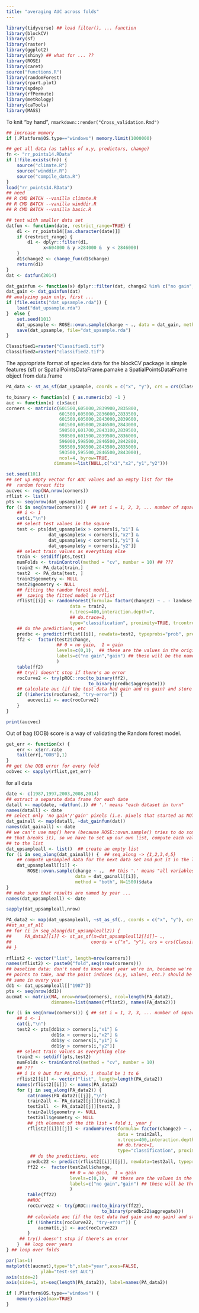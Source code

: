 ```yaml
---
title: "averaging AUC across folds"
---
```


```r
library(tidyverse) ## load filter(), ... function
library(blockCV)
library(sf)
library(raster)
library(ggplot2)
library(shiny) ## what for ... ??
library(ROSE)
library(caret)
source("functions.R")
library(randomForest)
library(rpart.plot)
library(spdep)
library(rfPermute)
library(metRology)
library(caTools)
library(MASS)
```

To knit "by hand", `rmarkdown::render("Cross_validation.Rmd")`

```r
## increase memory
if (.Platform$OS.type=="windows") memory.limit(1000000)

## get all data (as tables of x,y, predictors, change)
fn <- "rr_points14.RData"
if (!file.exists(fn)) {
    source("climate.R")
    source("winddir.R")
    source("compile_data.R")
}
load("rr_points14.RData")
## need
## R CMD BATCH --vanilla climate.R
## R CMD BATCH --vanilla winddir.R
## R CMD BATCH --vanilla basic.R

## test with smaller data set
datfun <- function(date, restrict_range=TRUE) {
    d1 <- rr_points14[[as.character(date)]]
    if (restrict_range) {
        d1 <- dplyr::filter(d1,
              x<604000 & y >284000 &  y < 2846000)
    }
    d1$change2 <- change_fun(d1$change)
    return(d1)
}
dat <- datfun(2014)
```

```r
dat_gainfun <- function(x) dplyr::filter(dat, change2 %in% c("no gain", "gain")) 
dat_gain <- dat_gainfun(dat)
## analyzing gain only, first ...
if (file.exists("dat_upsample.rda")) {
    load("dat_upsample.rda")
}  else {
    set.seed(101)
    dat_upsample <- ROSE::ovun.sample(change ~ ., data = dat_gain, method = "both", N=1500)$data
    save(dat_upsample, file="dat_upsample.rda")
}
```

```r
Classified1=raster("Classified1.tif")
Classified2=raster("classified2.tif")
```
The appropriate format of species data for the blockCV package is simple features (sf) or SpatialPointsDataFrame.pamake a SpatialPointsDataFrame object from data.frame
```r
PA_data <- st_as_sf(dat_upsample, coords = c("x", "y"), crs = crs(Classified1))
```

```r
to_binary <- function(x) { as.numeric(x) -1 }
auc <- function(x) c(x$auc)
corners <- matrix(c(601500,605000,2839900,2835800,
                    601500,605000,2836000,2833500,
                    601500,605000,2843000,2839600,
                    601500,605000,2846500,2843000,
                    598500,601700,2843100,2839500,
                    598500,601500,2839500,2836000,
                    596000,598500,2846500,2842800,
                    595500,598500,2843500,2835000,
                    593500,595500,2846500,2843000),
                    ncol=4, byrow=TRUE,
                  dimnames=list(NULL,c("x1","x2","y1","y2")))

set.seed(101)
## set up empty vector for AUC values and an empty list for the
##  random forest fits
aucvec <- rep(NA,nrow(corners))
rflist <- list()                  
pts <- seq(nrow(dat_upsample))
for (i in seq(nrow(corners))) { ## set i = 1, 2, 3, ... number of squares (9)
    ## i <- 1
    cat(i,"\n")
    ## select test values in the square
    test <- pts[dat_upsample$x > corners[i,"x1"] &
                dat_upsample$x < corners[i,"x2"] &
                dat_upsample$y < corners[i,"y1"] &
                dat_upsample$y > corners[i,"y2"]]
    ## select train values as everything else
    train <- setdiff(pts,test)
    numFolds <- trainControl(method = "cv", number = 10) ## ???
    train2 <- PA_data[train,]
    test2  <- PA_data[test, ]
    train2$geometry <- NULL
    test2$geometry <- NULL
    ## fitting the random forest model,
    ##  saving the fitted model in rflist
    rflist[[i]] <- randomForest(formula= factor(change2) ~ . - landuse - change,
                        data = train2,
                        n.trees=400,interaction.depth=7,
                        ## do.trace=1,
                        type="classification", proximity=TRUE, trcontrol=numFolds, keep.inbag = TRUE)
    ## do the predictions, etc 
    predbc <- predict(rflist[[i]], newdata=test2, typeprobs="prob", predict.all=TRUE)
    ff2 <-  factor(test2$change,
                   ## 0 = no gain,  1 = gain
                   levels=c(0,1),  ## these are the values in the original vector
                   labels=c("no gain","gain") ## these will be the names in the new vector
                   )
    table(ff2)
    ## try() doesn't stop if there's an error
    rocCurve2 <- try(pROC::roc(to_binary(ff2),
                               to_binary(predbc$aggregate)))
    ## calculate auc (if the test data had gain and no gain) and store it in the vector
    if (!inherits(rocCurve2, "try-error")) {
        aucvec[i] <- auc(rocCurve2)
    }
}
```

```r
print(aucvec)
```

Out of bag (OOB) score is a way of validating the Random forest model.

```r
get_err <- function(x) {
    err <- x$err.rate
    tail(err[,"OOB"],1)
}
## get the OOB error for every fold
oobvec <- sapply(rflist,get_err)
```
for all data
```r
date <- c(1987,1997,2003,2008,2014)
## extract a separate data frame for each date
datall <- map(date, ~datfun(.)) ## '.' means "each dataset in turn"
names(datall) <- date
## select only 'no gain'/'gain' pixels (i.e. pixels that started as NOT erg)
dat_gainall <- map(datall, ~dat_gainfun(dat))
names(dat_gainall) <- date
## we can't use map() here (because ROSE::ovun.sample() tries to do something clever
## that breaks it), so we have to set up our own list, compute each value, and add it
## to the list
dat_upsampleall <- list()  ## create an empty list
for (i in seq_along(dat_gainall)) {  ## seq_along -> {1,2,3,4,5}
    ## compute upsampled data for the next data set and put it in the list
    dat_upsampleall[[i]] <-
        ROSE::ovun.sample(change ~ .,  ## this '.' means "all variables other than 'change'"
                          data = dat_gainall[[i]], 
                          method = "both", N=1500)$data
}
## make sure that results are named by year ...
names(dat_upsampleall) <- date
```

```r
sapply(dat_upsampleall,nrow)
```

```r
PA_data2 <- map(dat_upsampleall, ~st_as_sf(., coords = c("x", "y"), crs = crs(Classified1)))
##st_as_sf_all
## for (i in seq_along(dat_upsampleall2)) {
##     PA_data2[[i]] <- st_as_sf(x=dat_upsampleall2[[i]]~ .,  
##                              coords = c("x", "y"), crs = crs(Classified1))
## }
```

```r
rflist2 <- vector("list", length=nrow(corners))
names(rflist2) <- paste0("fold",seq(nrow(corners)))
## baseline data: don't need to know what year we're in, because we're only selecting which
## points to take, and the point indices (x,y, values, etc.) should be the
## same in every year
dd1 <- dat_upsampleall[["1987"]]
pts <- seq(nrow(dd1))
aucmat <- matrix(NA, nrow=nrow(corners), ncol=length(PA_data2),
                 dimnames=list(names(rflist2), names(PA_data2)))

for (i in seq(nrow(corners))) { ## set i = 1, 2, 3, ... number of squares (9)
    ## i <- 1
    cat(i,"\n")
    test2 <- pts[dd1$x > corners[i,"x1"] &
                 dd1$x < corners[i,"x2"] &
                 dd1$y < corners[i,"y1"] &
                 dd1$y > corners[i,"y2"]]
    ## select train values as everything else
    train2 <- setdiff(pts,test2)
    numFolds <- trainControl(method = "cv", number = 10)
    ## ???
    ## i is 9 but for PA_data2, i should be 1 to 6
    rflist2[[i]] <- vector("list", length=length(PA_data2))
    names(rflist2[[i]]) <- names(PA_data2)
    for (j in seq_along(PA_data2)) {
        cat(names(PA_data2)[[j]],"\n")
        train2all <- PA_data2[[j]][train2,]
        test2all  <- PA_data2[[j]][test2, ]
        train2all$geometry <- NULL
        test2all$geometry <- NULL
        ## jth element of the ith list = fold i, year j
        rflist2[[i]][[j]] <- randomForest(formula= factor(change2) ~ . - landuse - change,
                                          data = train2all,
                                          n.trees=400,interaction.depth=7,
                                          ## do.trace=1,
                                          type="classification", proximity=TRUE, trcontrol=numFolds, keep.inbag = TRUE)
         ## do the predictions, etc 
        predbc22 <- predict(rflist2[[i]][[j]], newdata=test2all, typeprobs="prob", predict.all=TRUE)
        ff22 <-  factor(test2all$change,
                        ## 0 = no gain,  1 = gain
                        levels=c(0,1),  ## these are the values in the original vector
                        labels=c("no gain","gain") ## these will be the names in the new vector
                        )
        table(ff22)
        ##ROC
        rocCurve22 <- try(pROC::roc(to_binary(ff22),
                                    to_binary(predbc22$aggregate)))
        ## calculate auc (if the test data had gain and no gain) and store it in the vector
        if (!inherits(rocCurve22, "try-error")) {
            aucmat[i,j] <- auc(rocCurve22)
        }
     ## try() doesn't stop if there's an error
    }  ## loop over years
} ## loop over folds
```
```r
par(las=1)
matplot(t(aucmat),type="b",xlab="year",axes=FALSE,
             ylab="test-set AUC")
axis(side=2)
axis(side=1, at=seq(length(PA_data2)), label=names(PA_data2))
```

```r
if (.Platform$OS.type=="windows") {
    memory.size(max=TRUE)
}
```

